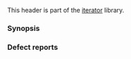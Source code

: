 {{cpp/header/title|iterator}}
{{cpp/header/navbar}}

This header is part of the [[cpp/iterator|iterator]] library.

{{rrev|since=c++23|
This header is a partial [[cpp/freestanding|freestanding]] header. Everything inside this header is freestanding beside stream iterators.
}}

{{dsc begin}}
{{dsc h1|Concepts}}
{{dsc h2|Iterator concepts}}
{{dsc inc|cpp/iterator/dsc indirectly_readable}}
{{dsc inc|cpp/iterator/dsc indirectly_writable}}
{{dsc inc|cpp/iterator/dsc weakly_incrementable}}
{{dsc inc|cpp/iterator/dsc incrementable}}
{{dsc inc|cpp/iterator/dsc input_or_output_iterator}}
{{dsc inc|cpp/iterator/dsc sentinel_for}}
{{dsc inc|cpp/iterator/dsc sized_sentinel_for}}
{{dsc inc|cpp/iterator/dsc input_iterator}}
{{dsc inc|cpp/iterator/dsc output_iterator}}
{{dsc inc|cpp/iterator/dsc forward_iterator}}
{{dsc inc|cpp/iterator/dsc bidirectional_iterator}}
{{dsc inc|cpp/iterator/dsc random_access_iterator}}
{{dsc inc|cpp/iterator/dsc contiguous_iterator}}
{{dsc h2|Indirect callable concepts}}
{{dsc inc|cpp/iterator/dsc indirectly_unary_invocable}}
{{dsc inc|cpp/iterator/dsc indirect_unary_predicate}}
{{dsc inc|cpp/iterator/dsc indirect_binary_predicate}}
{{dsc inc|cpp/iterator/dsc indirect_equivalence_relation}}
{{dsc inc|cpp/iterator/dsc indirect_strict_weak_order}}
{{dsc h2|Common algorithm requirements}}
{{dsc inc|cpp/iterator/dsc indirectly_movable}}
{{dsc inc|cpp/iterator/dsc indirectly_movable_storable}}
{{dsc inc|cpp/iterator/dsc indirectly_copyable}}
{{dsc inc|cpp/iterator/dsc indirectly_copyable_storable}}
{{dsc inc|cpp/iterator/dsc indirectly_swappable}}
{{dsc inc|cpp/iterator/dsc indirectly_comparable}}
{{dsc inc|cpp/iterator/dsc permutable}}
{{dsc inc|cpp/iterator/dsc mergeable}}
{{dsc inc|cpp/iterator/dsc sortable}}

{{dsc h1|Classes}}

{{dsc h2|Algorithm utilities}}
{{dsc inc|cpp/iterator/dsc indirect_result_t}}
{{dsc inc|cpp/iterator/dsc projected}}
{{dsc inc|cpp/iterator/dsc projected_value_t}}
{{dsc h2|Associated types}}
{{dsc inc|cpp/iterator/dsc incrementable_traits}}
{{dsc inc|cpp/iterator/dsc indirectly_readable_traits}}
{{dsc inc|cpp/iterator/dsc iter_t}}
{{dsc h2|Primitives}}
{{dsc inc|cpp/iterator/dsc iterator_traits}}
{{dsc inc|cpp/iterator/dsc iterator_tags}}
{{dsc inc|cpp/iterator/dsc iterator}}
{{dsc h2|Adaptors}}
{{dsc inc|cpp/iterator/dsc reverse_iterator}}
{{dsc inc|cpp/iterator/dsc move_iterator}}
{{dsc inc|cpp/iterator/dsc move_sentinel}}
{{dsc inc|cpp/iterator/dsc basic_const_iterator}}
{{dsc inc|cpp/iterator/dsc const_iterator}}
{{dsc inc|cpp/iterator/dsc const_sentinel}}
{{dsc inc|cpp/iterator/dsc common_iterator}}
{{dsc inc|cpp/iterator/dsc default_sentinel_t}}
{{dsc inc|cpp/iterator/dsc counted_iterator}}
{{dsc inc|cpp/iterator/dsc unreachable_sentinel_t}}
{{dsc inc|cpp/iterator/dsc back_insert_iterator}}
{{dsc inc|cpp/iterator/dsc front_insert_iterator}}
{{dsc inc|cpp/iterator/dsc insert_iterator}}
{{dsc h2|Stream Iterators}}
{{dsc inc|cpp/iterator/dsc istream_iterator}}
{{dsc inc|cpp/iterator/dsc ostream_iterator}}
{{dsc inc|cpp/iterator/dsc istreambuf_iterator}}
{{dsc inc|cpp/iterator/dsc ostreambuf_iterator}}

{{dsc h1|Customization point objects}}
{{dsc namespace|std::ranges}}
{{dsc inc|cpp/iterator/ranges/dsc iter_move}}
{{dsc inc|cpp/iterator/ranges/dsc iter_swap}}

{{dsc h1|Constants}}
{{dsc inc|cpp/iterator/dsc unreachable_sentinel}}
{{dsc inc|cpp/iterator/dsc default_sentinel}}

{{dsc h1|Functions}}

{{dsc h2|Adaptors}}
{{dsc inc|cpp/iterator/dsc make_reverse_iterator}}
{{dsc inc|cpp/iterator/dsc make_move_iterator}}
{{dsc inc|cpp/iterator/dsc make_const_iterator}}
{{dsc inc|cpp/iterator/dsc make_const_sentinel}}
{{dsc inc|cpp/iterator/dsc front_inserter}}
{{dsc inc|cpp/iterator/dsc back_inserter}}
{{dsc inc|cpp/iterator/dsc inserter}}

{{dsc h2|Non-member operators}}

{{dsc inc|cpp/iterator/adaptor/dsc operator cmp|move_iterator}}
{{dsc inc|cpp/iterator/adaptor/dsc operator+|move_iterator}}
{{dsc inc|cpp/iterator/adaptor/dsc operator-|move_iterator}}

{{dsc inc|cpp/iterator/adaptor/dsc operator cmp|reverse_iterator}}
{{dsc inc|cpp/iterator/adaptor/dsc operator+|reverse_iterator}}
{{dsc inc|cpp/iterator/adaptor/dsc operator-|reverse_iterator}}

{{dsc inc|cpp/iterator/adaptor/dsc operator cmp|counted_iterator}}
{{dsc inc|cpp/iterator/adaptor/dsc operator+|counted_iterator}}
{{dsc inc|cpp/iterator/adaptor/dsc operator-|counted_iterator}}

{{dsc inc|cpp/iterator/istream_iterator/dsc operator cmp}}
{{dsc inc|cpp/iterator/istreambuf_iterator/dsc operator cmp}}

{{dsc h2|Operations}}
{{dsc inc|cpp/iterator/dsc advance}}
{{dsc inc|cpp/iterator/dsc distance}}
{{dsc inc|cpp/iterator/dsc next}}
{{dsc inc|cpp/iterator/dsc prev}}
{{dsc inc|cpp/iterator/ranges/dsc advance}}
{{dsc inc|cpp/iterator/ranges/dsc distance}}
{{dsc inc|cpp/iterator/ranges/dsc next}}
{{dsc inc|cpp/iterator/ranges/dsc prev}}
{{dsc h2|Range access}}
{{dsc inc|cpp/iterator/dsc begin}}
{{dsc inc|cpp/iterator/dsc end}}
{{dsc inc|cpp/iterator/dsc rbegin}}
{{dsc inc|cpp/iterator/dsc rend}}
{{dsc inc|cpp/iterator/dsc size}}
{{dsc inc|cpp/iterator/dsc empty}}
{{dsc inc|cpp/iterator/dsc data}}
{{dsc end}}

===Synopsis===
{{cpp/synopsis/iterator}}

===Defect reports===
{{dr list begin}}
{{dr list item|wg=lwg|dr=349|std=C++98|before=the exposition-only member {{tt|delim}} of&lt;br&gt;{{lc|std::ostream_iterator}} had type {{c/core|const char*}}|after=corrected to {{c/core|const CharT*}}}}
{{dr list end}}

{{langlinks|de|es|ja|ru|zh}}
